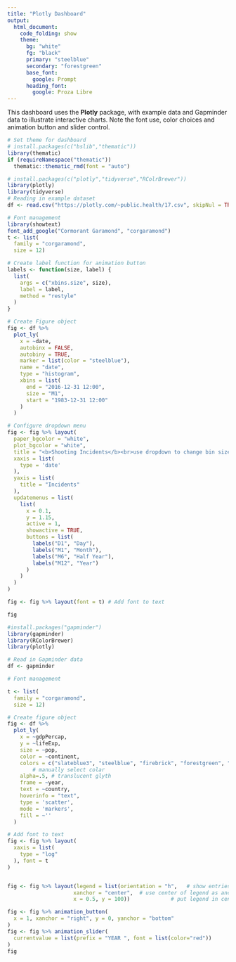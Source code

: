 ```yaml
---
title: "Plotly Dashboard"
output: 
  html_document:
    code_folding: show
    theme:
      bg: "white"
      fg: "black"
      primary: "steelblue"
      secondary: "forestgreen"
      base_font:
        google: Prompt
      heading_font:
        google: Proza Libre
---
```


This dashboard uses the **Plotly** package, with example data and Gapminder data to illustrate interactive charts.  Note the font use, color choices and animation button and slider control.

```r

# Set theme for dashboard
# install.packages(c("bslib","thematic"))
library(thematic)
if (requireNamespace("thematic")) 
  thematic::thematic_rmd(font = "auto")
```

```r

# install.packages(c("plotly","tidyverse","RColrBrewer"))
library(plotly)
library(tidyverse)
# Reading in example dataset
df <- read.csv("https://plotly.com/~public.health/17.csv", skipNul = TRUE, encoding = "UTF-8")

# Font management
library(showtext)
font_add_google("Cormorant Garamond", "corgaramond")
t <- list(
  family = "corgaramond",
  size = 12)

# Create label function for animation button
labels <- function(size, label) {
  list(
    args = c("xbins.size", size), 
    label = label, 
    method = "restyle"
  )
}

# Create Figure object
fig <- df %>%
  plot_ly(
    x = ~date,
    autobinx = FALSE, 
    autobiny = TRUE, 
    marker = list(color = "steelblue"), 
    name = "date", 
    type = "histogram", 
    xbins = list(
      end = "2016-12-31 12:00", 
      size = "M1", 
      start = "1983-12-31 12:00"
    )
  )

# Configure dropdown menu
fig <- fig %>% layout(
  paper_bgcolor = "white", 
  plot_bgcolor = "white", 
  title = "<b>Shooting Incidents</b><br>use dropdown to change bin size", # HTML to separate line
  xaxis = list(
    type = 'date'
  ),
  yaxis = list(
    title = "Incidents"
  ),
  updatemenus = list(
    list(
      x = 0.1, 
      y = 1.15,
      active = 1, 
      showactive = TRUE,
      buttons = list(
        labels("D1", "Day"),
        labels("M1", "Month"),
        labels("M6", "Half Year"),
        labels("M12", "Year")
      )
    )
  )
)

fig <- fig %>% layout(font = t) # Add font to text

fig


```
```r

#install.packages("gapminder")
library(gapminder)
library(RColorBrewer)
library(plotly)

# Read in Gapminder data
df <- gapminder 

# Font management

t <- list(
  family = "corgaramond",
  size = 12)

# Create figure object
fig <- df %>%
  plot_ly(
    x = ~gdpPercap, 
    y = ~lifeExp,
    size = ~pop, 
    color = ~continent, 
    colors = c("slateblue3", "steelblue", "firebrick", "forestgreen", "turquoise1"), 
        # manually select colar 
    alpha=.5, # translucent glyth
    frame = ~year, 
    text = ~country, 
    hoverinfo = "text",
    type = 'scatter',
    mode = 'markers',
    fill = ~''
  )

# Add font to text
fig <- fig %>% layout(
  xaxis = list(
    type = "log"
  ), font = t
)


fig <- fig %>% layout(legend = list(orientation = "h",   # show entries horizontally
                     xanchor = "center",  # use center of legend as anchor
                     x = 0.5, y = 100))             # put legend in center of x-axis

fig <- fig %>% animation_button(
  x = 1, xanchor = "right", y = 0, yanchor = "bottom"
)
fig <- fig %>% animation_slider(
  currentvalue = list(prefix = "YEAR ", font = list(color="red"))
)
fig


```


